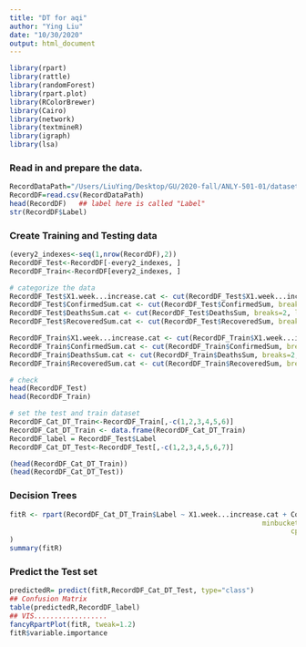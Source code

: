```yaml
---
title: "DT for aqi"
author: "Ying Liu"
date: "10/30/2020"
output: html_document
---
```


```r
library(rpart)
library(rattle)
library(randomForest)
library(rpart.plot)
library(RColorBrewer)
library(Cairo)
library(network)
library(textmineR)
library(igraph)
library(lsa)
```

###  Read in and prepare the data.

```r
RecordDataPath="/Users/LiuYing/Desktop/GU/2020-fall/ANLY-501-01/dataset/data/covid19_by_aqi.csv"
RecordDF=read.csv(RecordDataPath)
head(RecordDF)   ## label here is called "Label"
str(RecordDF$Label)
```


### Create Training and Testing data

```r
(every2_indexes<-seq(1,nrow(RecordDF),2))
RecordDF_Test<-RecordDF[-every2_indexes, ]
RecordDF_Train<-RecordDF[every2_indexes, ]

# categorize the data
RecordDF_Test$X1.week...increase.cat <- cut(RecordDF_Test$X1.week...increase, breaks=2, labels=c("quick","slow"))
RecordDF_Test$ConfirmedSum.cat <- cut(RecordDF_Test$ConfirmedSum, breaks=2, labels=c("large","small"))
RecordDF_Test$DeathsSum.cat <- cut(RecordDF_Test$DeathsSum, breaks=2, labels=c("large","small"))
RecordDF_Test$RecoveredSum.cat <- cut(RecordDF_Test$RecoveredSum, breaks=2, labels=c("large","small"))

RecordDF_Train$X1.week...increase.cat <- cut(RecordDF_Train$X1.week...increase, breaks=2, labels=c("quick","slow"))
RecordDF_Train$ConfirmedSum.cat <- cut(RecordDF_Train$ConfirmedSum, breaks=2, labels=c("large","small"))
RecordDF_Train$DeathsSum.cat <- cut(RecordDF_Train$DeathsSum, breaks=2, labels=c("large","small"))
RecordDF_Train$RecoveredSum.cat <- cut(RecordDF_Train$RecoveredSum, breaks=2, labels=c("large","small"))

# check
head(RecordDF_Test)
head(RecordDF_Train)

# set the test and train dataset
RecordDF_Cat_DT_Train<-RecordDF_Train[,-c(1,2,3,4,5,6)]
RecordDF_Cat_DT_Train <- data.frame(RecordDF_Cat_DT_Train)
RecordDF_label = RecordDF_Test$Label
RecordDF_Cat_DT_Test<-RecordDF_Test[,-c(1,2,3,4,5,6,7)]

(head(RecordDF_Cat_DT_Train))
(head(RecordDF_Cat_DT_Test))
```

### Decision Trees 

```r
fitR <- rpart(RecordDF_Cat_DT_Train$Label ~ X1.week...increase.cat + ConfirmedSum.cat + DeathsSum.cat + RecoveredSum.cat, data = RecordDF_Cat_DT_Train, method="class", control = rpart.control(minsplit = 1, 
                                                              minbucket = 1, 
                                                                     cp = 0.001)
)
summary(fitR)
```


### Predict the Test set

```r
predictedR= predict(fitR,RecordDF_Cat_DT_Test, type="class")
## Confusion Matrix
table(predictedR,RecordDF_label)
## VIS..................
fancyRpartPlot(fitR, tweak=1.2)
fitR$variable.importance
```


